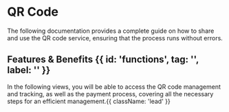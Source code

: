 

<HeroPattern />

# QR Code
The following documentation provides a complete guide on how to share and use the QR code service, ensuring that the process runs without errors. 
## Features & Benefits {{ id: 'functions', tag: '', label: '' }}

<BenefitsIntroductionQr/>

In the following views, you will be able to access the QR code management and tracking, as well as the payment process, covering all the necessary steps for an efficient management.{{ className: 'lead' }}
